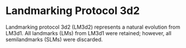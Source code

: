 # Landmarking Protocol 3d2

Landmarking protocol 3d2 (LM3d2) represents a natural evolution from LM3d1. All landmarks (LMs) from LM3d1 were retained; however, all semilandmarks (SLMs) were discarded.  